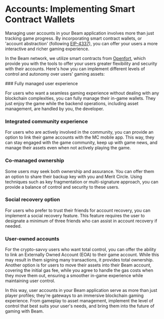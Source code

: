 
# Accounts: Implementing Smart Contract Wallets


Managing user accounts in your Beam application involves more than just tracking game progress. By incorporating smart contract wallets, or 'account abstraction' (following [EIP-4337](https://ethereum.org/en/roadmap/account-abstraction/)), you can offer your users a more interactive and richer gaming experience.

In the Beam network, we utilize smart contracts from [Openfort](https://www.openfort.xyz/docs), which provide you with the tools to offer your users greater flexibility and security with their accounts. Here's how you can implement different levels of control and autonomy over users' gaming assets:



<Steps>
### Fully managed user experience

For users who want a seamless gaming experience without dealing with any blockchain complexities, you can fully manage their in-game wallets. They just enjoy the game while the backend operations, including asset management, are handled by you, the developer.

### Integrated community experience

For users who are actively involved in the community, you can provide an option to link their game accounts with the MC mobile app. This way, they can stay engaged with the game community, keep up with game news, and manage their assets even when not actively playing the game.

### Co-managed ownership

Some users may seek both ownership and assurance. You can offer them an option to share their backup key with you and Merit Circle. Using techniques such as key fragmentation or multi-signature approach, you can provide a balance of control and security to these users.

### Social recovery option

For users who prefer to trust their friends for account recovery, you can implement a social recovery feature. This feature requires the user to designate a minimum of three friends who can assist in account recovery if needed.

### User-owned accounts

For the crypto-savvy users who want total control, you can offer the ability to link an Externally Owned Account (EOA) to their game account. While this may result in them signing many transactions, it provides total ownership. Another option is for users to move their assets into their Beam account, covering the initial gas fee, while you agree to handle the gas costs when they move them out, ensuring a smoother in-game experience while maintaining user control.

</Steps>

In this way, user accounts in your Beam application serve as more than just player profiles; they're gateways to an immersive blockchain gaming experience. From gameplay to asset management, implement the level of control that best suits your user's needs, and bring them into the future of gaming with Beam.




